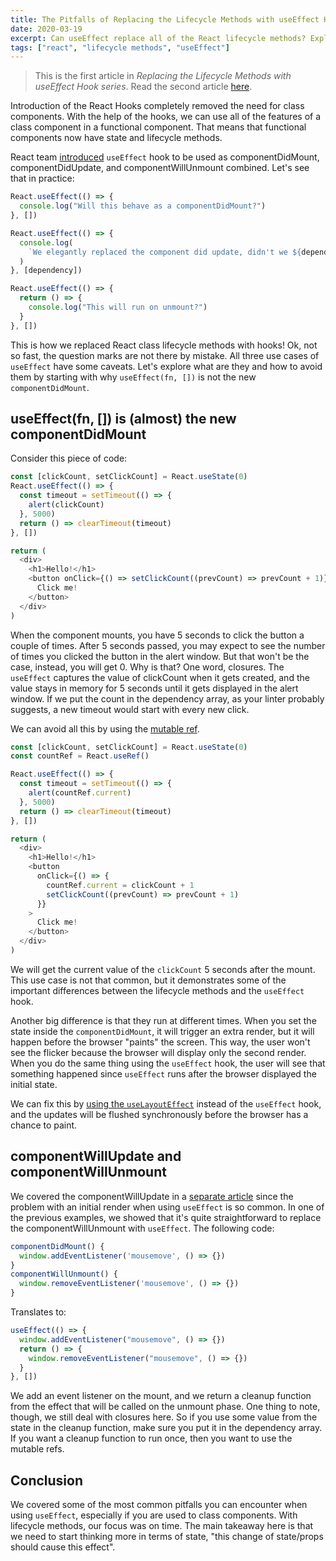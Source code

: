 ```yaml
---
title: The Pitfalls of Replacing the Lifecycle Methods with useEffect Hook
date: 2020-03-19
excerpt: Can useEffect replace all of the React lifecycle methods? Explore the most common problems and solutions.
tags: ["react", "lifecycle methods", "useEffect"]
---
```


> This is the first article in _Replacing the Lifecycle Methods with useEffect Hook series_. Read the second article [here](https://www.nikolamargit.dev/skip-useeffect-hook-on-first-render/).

Introduction of the React Hooks completely removed the need for class components. With the help of the hooks, we can use all of the features of a class component in a functional component. That means that functional components now have state and lifecycle methods.

React team [introduced](https://reactjs.org/docs/hooks-intro.html) `useEffect` hook to be used as componentDidMount, componentDidUpdate, and componentWillUnmount combined. Let's see that in practice:

```javascript
React.useEffect(() => {
  console.log("Will this behave as a componentDidMount?")
}, [])

React.useEffect(() => {
  console.log(
    `We elegantly replaced the component did update, didn't we ${dependency}?`
  )
}, [dependency])

React.useEffect(() => {
  return () => {
    console.log("This will run on unmount?")
  }
}, [])
```

This is how we replaced React class lifecycle methods with hooks! Ok, not so fast, the question marks are not there by mistake. All three use cases of `useEffect` have some caveats. Let's explore what are they and how to avoid them by starting with why `useEffect(fn, [])` is not the new `componentDidMount`.

## useEffect(fn, []) is (almost) the new componentDidMount

Consider this piece of code:

```javascript
const [clickCount, setClickCount] = React.useState(0)
React.useEffect(() => {
  const timeout = setTimeout(() => {
    alert(clickCount)
  }, 5000)
  return () => clearTimeout(timeout)
}, [])

return (
  <div>
    <h1>Hello!</h1>
    <button onClick={() => setClickCount((prevCount) => prevCount + 1)}>
      Click me!
    </button>
  </div>
)
```

When the component mounts, you have 5 seconds to click the button a couple of times. After 5 seconds passed, you may expect to see the number of times you clicked the button in the alert window. But that won't be the case, instead, you will get 0. Why is that? One word, closures. The `useEffect` captures the value of clickCount when it gets created, and the value stays in memory for 5 seconds until it gets displayed in the alert window. If we put the count in the dependency array, as your linter probably suggests, a new timeout would start with every new click.

We can avoid all this by using the [mutable ref](https://reactjs.org/docs/hooks-reference.html#useref).

```javascript
const [clickCount, setClickCount] = React.useState(0)
const countRef = React.useRef()

React.useEffect(() => {
  const timeout = setTimeout(() => {
    alert(countRef.current)
  }, 5000)
  return () => clearTimeout(timeout)
}, [])

return (
  <div>
    <h1>Hello!</h1>
    <button
      onClick={() => {
        countRef.current = clickCount + 1
        setClickCount((prevCount) => prevCount + 1)
      }}
    >
      Click me!
    </button>
  </div>
)
```

We will get the current value of the `clickCount` 5 seconds after the mount. This use case is not that common, but it demonstrates some of the important differences between the lifecycle methods and the `useEffect` hook.

Another big difference is that they run at different times. When you set the state inside the `componentDidMount`, it will trigger an extra render, but it will happen before the browser "paints" the screen. This way, the user won't see the flicker because the browser will display only the second render. When you do the same thing using the `useEffect` hook, the user will see that something happened since `useEffect` runs after the browser displayed the initial state.

We can fix this by [using the `useLayoutEffect`](https://reactjs.org/docs/hooks-reference.html#uselayouteffect) instead of the `useEffect` hook, and the updates will be flushed synchronously before the browser has a chance to paint.

## componentWillUpdate and componentWillUnmount

We covered the componentWillUpdate in a [separate article](https://www.nikolamargit.dev/skip-useeffect-hook-on-first-render) since the problem with an initial render when using `useEffect` is so common. In one of the previous examples, we showed that it's quite straightforward to replace the componentWillUnmount with `useEffect`. The following code:

```javascript
componentDidMount() {
  window.addEventListener('mousemove', () => {})
}
componentWillUnmount() {
  window.removeEventListener('mousemove', () => {})
}
```

Translates to:

```javascript
useEffect(() => {
  window.addEventListener("mousemove", () => {})
  return () => {
    window.removeEventListener("mousemove", () => {})
  }
}, [])
```

We add an event listener on the mount, and we return a cleanup function from the effect that will be called on the unmount phase. One thing to note, though, we still deal with closures here. So if you use some value from the state in the cleanup function, make sure you put it in the dependency array. If you want a cleanup function to run once, then you want to use the mutable refs.

## Conclusion

We covered some of the most common pitfalls you can encounter when using `useEffect`, especially if you are used to class components. With lifecycle methods, our focus was on time. The main takeaway here is that we need to start thinking more in terms of state, "this change of state/props should cause this effect".
